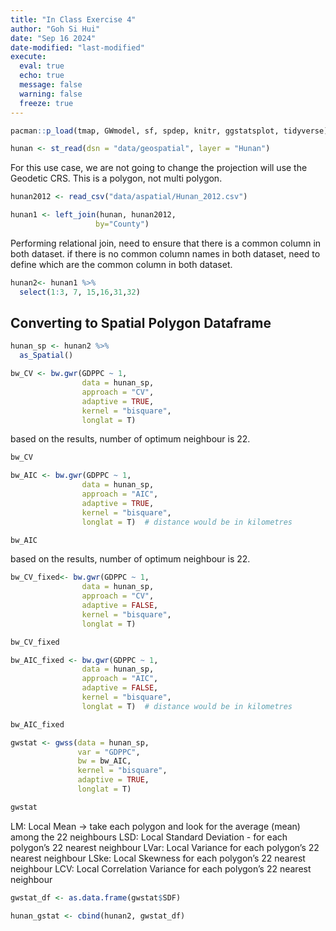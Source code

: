 ```yaml
---
title: "In Class Exercise 4"
author: "Goh Si Hui"
date: "Sep 16 2024"
date-modified: "last-modified"
execute: 
  eval: true
  echo: true
  message: false
  warning: false
  freeze: true
---
```


```r
pacman::p_load(tmap, GWmodel, sf, spdep, knitr, ggstatsplot, tidyverse)
```

```r
hunan <- st_read(dsn = "data/geospatial", layer = "Hunan")

```
For this use case, we are not going to change the projection will use the Geodetic CRS. 
This is a polygon, not multi polygon. 

```r
hunan2012 <- read_csv("data/aspatial/Hunan_2012.csv")

```


```r
hunan1 <- left_join(hunan, hunan2012,
                   by="County") 

```
Performing relational join, need to ensure that there is a common column in both dataset. 
if there is no common column names in both dataset, need to define which are the common column in both dataset. 

```r
hunan2<- hunan1 %>%
  select(1:3, 7, 15,16,31,32)

```

## Converting to Spatial Polygon Dataframe

```r
hunan_sp <- hunan2 %>%
  as_Spatial()

```


```r

bw_CV <- bw.gwr(GDPPC ~ 1, 
                data = hunan_sp, 
                approach = "CV", 
                adaptive = TRUE,
                kernel = "bisquare",
                longlat = T) 

```
based on the results, number of optimum neighbour is 22. 

```r
bw_CV 

```

```r

bw_AIC <- bw.gwr(GDPPC ~ 1, 
                data = hunan_sp, 
                approach = "AIC", 
                adaptive = TRUE,
                kernel = "bisquare",
                longlat = T)  # distance would be in kilometres 

```

```r
bw_AIC

```

based on the results, number of optimum neighbour is 22. 

```r

bw_CV_fixed<- bw.gwr(GDPPC ~ 1, 
                data = hunan_sp, 
                approach = "CV", 
                adaptive = FALSE,
                kernel = "bisquare",
                longlat = T) 

bw_CV_fixed
```

```r

bw_AIC_fixed <- bw.gwr(GDPPC ~ 1, 
                data = hunan_sp, 
                approach = "AIC", 
                adaptive = FALSE,
                kernel = "bisquare",
                longlat = T)  # distance would be in kilometres 

bw_AIC_fixed
```

```r
gwstat <- gwss(data = hunan_sp,
               var = "GDPPC", 
               bw = bw_AIC, 
               kernel = "bisquare",
               adaptive = TRUE,
               longlat = T)

gwstat
```

LM: Local Mean -> take each polygon and look for the average (mean) among the 22 neighbours 
LSD: Local Standard Deviation - for each polygon's 22 nearest neighbour
LVar: Local Variance for each polygon's 22 nearest neighbour
LSke: Local Skewness for each polygon's 22 nearest neighbour
LCV: Local Correlation Variance for each polygon's 22 nearest neighbour

```r
gwstat_df <- as.data.frame(gwstat$SDF)

```

```r
hunan_gstat <- cbind(hunan2, gwstat_df)

```